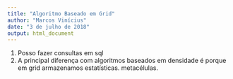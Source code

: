 ```yaml
---
title: "Algoritmo Baseado em Grid"
author: "Marcos Vinícius"
date: "3 de julho de 2018"
output: html_document
---
```


1. Posso fazer consultas em sql
2. A principal diferença com algoritmos baseados em densidade é porque em grid armazenamos estatísticas. metacélulas. 